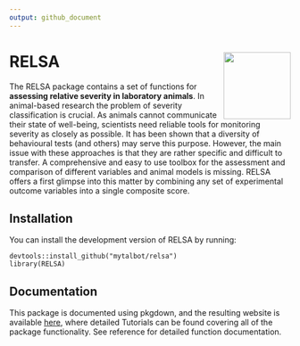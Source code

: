 ```yaml
---
output: github_document
---
```


# RELSA <img src="man/figures/logo.png" align="right" width="120" />

The RELSA package contains a set of functions for **assessing relative severity in laboratory animals**. In animal-based research the problem of severity classification is crucial. As animals cannot communicate their state of well-being, scientists need reliable tools for monitoring severity as closely as possible. It has been shown that a diversity of behavioural tests (and others) may serve this purpose. However, the main issue with these approaches is that they are rather specific and difficult to transfer. A comprehensive and easy to use toolbox for the assessment and comparison of different variables and animal models is missing. RELSA offers a first glimpse into this matter by combining any set of experimental outcome variables into a single composite score.

## Installation

You can install the development version of RELSA by running:

```
devtools::install_github("mytalbot/relsa")
library(RELSA)
```

## Documentation
This package is documented using pkgdown, and the resulting website is available [here](https://talbotsr.com/RELSA), where detailed Tutorials can be found covering all of the package functionality. See reference for detailed function documentation.

